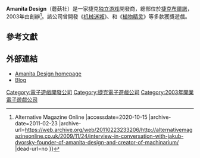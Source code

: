{{NoteTA
| G1 = Games
}}
{{Infobox company
| name = Amanita Design
| logo = 
| type = [[私人公司|私人公司]]
| successor = 
| founder = {{link-en|雅库布·德沃斯基|Jakub Dvorský}}
| key_people = 
| industry = [[电子游戏产业|电子游戏产业]]
| foundation = 2003
| defunct = 
| fate = 
| location_city = [[布爾諾|布爾諾]]
| location_country = [[捷克|捷克]]
| products = {{link-en|銀河歷險記系列|Samorost}}<br>[[机械迷城|机械迷城]]<br>[[植物精灵|植物精灵]]<br>{{link-en|Chuchel}}
| num_employees = 20 (2016)<ref>{{cite web|title=Video Game Developers in the Czech Republic|url=http://blog.techloop.io/video-game-developers-in-the-czech-republic/|website=TechLoop|accessdate=12 August 2016|date=28 July 2016|archive-url=https://web.archive.org/web/20160815095218/http://blog.techloop.io/video-game-developers-in-the-czech-republic/|archive-date=2016-08-15|dead-url=yes}}</ref>
| homepage = [http://amanita-design.net/ amanita-design.net]
}}

'''Amanita Design'''（蘑菇社）是一家捷克[[独立游戏|独立游戏]]開發商，總部位於[[捷克|捷克]][[布爾諾|布爾諾]]，2003年由{{link-en|雅库布·德沃斯基|Jakub Dvorský}}創辦<ref>{{Cite web |url=http://alternativemagazineonline.co.uk/2009/11/24/interview-in-conversation-with-jakub-dvorsky-founder-of-amanita-design-and-creator-of-machinarium/ |title=INTERVIEW – In Conversation With Jakub Dvorsky, Founder Of Amanita Design And Creator Of Machinarium {{!}} Alternative Magazine Online<!-- Bot generated title --> |accessdate=2020-10-15 |archive-date=2011-02-23 |archive-url=https://web.archive.org/web/20110223233206/http://alternativemagazineonline.co.uk/2009/11/24/interview-in-conversation-with-jakub-dvorsky-founder-of-amanita-design-and-creator-of-machinarium/ |dead-url=no }}</ref>。該公司曾開發《[[机械迷城|机械迷城]]》、{{link-en|銀河歷險記系列|Samorost}}和《[[植物精灵|植物精灵]]》等多款獲獎遊戲。

== 參考文獻 ==
{{reflist}}

== 外部連結 ==
*[http://amanita-design.net/ Amanita Design homepage] {{Wayback|url=http://amanita-design.net/ |date=20110228055858 }}
*[http://amanita-design.net/blog/ Blog] {{Wayback|url=http://amanita-design.net/blog/ |date=20111114032536 }}

{{DEFAULTSORT:Amanita Design}}
[[Category:電子遊戲開發公司|Category:電子遊戲開發公司]]
[[Category:捷克電子遊戲公司|Category:捷克電子遊戲公司]]
[[Category:2003年開業電子遊戲公司|Category:2003年開業電子遊戲公司]]

{{europe-videogame-company-stub}}